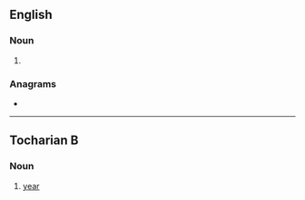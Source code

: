 {{also|Pikul}}
==English==

===Noun===
{{en-noun}}

# {{alternative form of|picul|lang=en}}

===Anagrams===
* {{anagrams|en|a=iklpu|Pulik|pulik}}

----

==Tocharian B==

===Noun===
{{head|txb|noun}}

# [[year]]